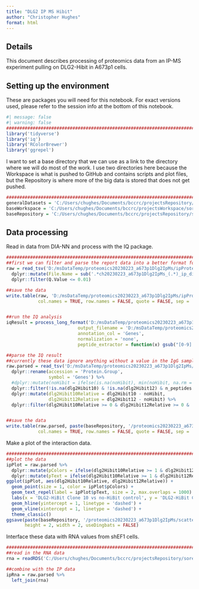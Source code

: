 ```yaml
---
title: "DLG2 IP MS Hibit"
author: "Christopher Hughes"
format: html
---
```


## Details

This document describes processing of proteomics data from an IP-MS experiment pulling on DLG2-Hibit in A673p1 cells.

## Setting up the environment

These are packages you will need for this notebook. For exact versions used, please refer to the session info at the bottom of this notebook.

```r
#| message: false
#| warning: false
##########################################################################################
library('tidyverse')
library('iq')
library('RColorBrewer')
library('ggrepel')
```

I want to set a base directory that we can use as a link to the directory where we will do most of the work. I use two directories here because the Workspace is what is pushed to GitHub and contains scripts and plot files, but the Repository is where more of the big data is stored that does not get pushed.

```r
##########################################################################################
generalDatasets = 'C:/Users/chughes/Documents/bccrc/projectsRepository/generalDatasets'
baseWorkspace = 'C:/Users/chughes/Documents/bccrc/projectsWorkspace/sorensenLab/relatedToDlg2'
baseRepository = 'C:/Users/chughes/Documents/bccrc/projectsRepository/sorensenLab/relatedToDlg2'
```

## Data processing

Read in data from DIA-NN and process with the IQ package.

```r
##########################################################################################
##first we can filter and parse the report data into a better format for IQ
raw = read_tsv('D:/msDataTemp/proteomics20230223_a673p1Dlg2IpMs/ipProteome/report.tsv', show_col_types = FALSE) %>%
  dplyr::mutate(File.Name = sub('.*ch20230223_a673p1Dlg2IpMs_(.*)_ip_dia_[123]\\.mzML', '\\1', File.Name)) %>%
  dplyr::filter(Q.Value <= 0.01)

##save the data
write.table(raw, 'D:/msDataTemp/proteomics20230223_a673p1Dlg2IpMs/ipProteome/report-parsed.tsv', 
            col.names = TRUE, row.names = FALSE, quote = FALSE, sep = '\t')


##run the IQ analysis
iqResult = process_long_format('D:/msDataTemp/proteomics20230223_a673p1Dlg2IpMs/ipProteome/report-parsed.tsv', 
                           output_filename = 'D:/msDataTemp/proteomics20230223_a673p1Dlg2IpMs/ipProteome/report-pgFromIq.tsv',
                           annotation_col = 'Genes',
                           normalization = 'none',
                           peptide_extractor = function(x) gsub("[0-9].*$", "", x))

##parse the IQ result
##currently these data ignore anything without a value in the IgG sample (noHibit), which is not ideal, but it is where we will start for now
raw.parsed = read_tsv('D:/msDataTemp/proteomics20230223_a673p1Dlg2IpMs/ipProteome/report-pgFromIq.tsv', show_col_types = FALSE) %>%
  dplyr::rename(accession = 'Protein.Group',
                symbol = 'Genes') %>%
  #dplyr::mutate(noHibit = ifelse(is.na(noHibit), min(noHibit, na.rm = TRUE), noHibit)) %>% #maybe use median here instead?
  dplyr::filter(!is.na(dlg2Hibit10) & !is.na(dlg2Hibit12) & n_peptides > 1) %>%
  dplyr::mutate(dlg2Hibit10Relative = dlg2Hibit10 - noHibit,
                dlg2Hibit12Relative = dlg2Hibit12 - noHibit) %>%
  dplyr::filter(dlg2Hibit10Relative >= 0 & dlg2Hibit12Relative >= 0 & !grepl('KRT', symbol))


##save the data
write.table(raw.parsed, paste(baseRepository, '/proteomics20230223_a673p1Dlg2IpMs/dataset_processedIpData.tsv', sep = ''), 
            col.names = TRUE, row.names = FALSE, quote = FALSE, sep = '\t')
```

Make a plot of the interaction data.

```r
##########################################################################################
##plot the data
ipPlot = raw.parsed %>%
  dplyr::mutate(pColors = ifelse(dlg2Hibit10Relative >= 1 & dlg2Hibit12Relative >= 1, brewer.pal(4,'OrRd')[4], brewer.pal(3,'Greys')[2])) %>%
  dplyr::mutate(pText = ifelse(dlg2Hibit10Relative >= 1 & dlg2Hibit12Relative >= 1, symbol, ''))
ggplot(ipPlot, aes(dlg2Hibit10Relative, dlg2Hibit12Relative)) +
  geom_point(size = 1, color = ipPlot$pColors) +
  geom_text_repel(label = ipPlot$pText, size = 2, max.overlaps = 1000) +
  labs(x = 'DLG2-HiBit Clone 10 vs no-HiBit control', y = 'DLG2-HiBit Clone 12 vs no-HiBit control', title = 'DLG2-HiBit IP-MS') +
  geom_hline(yintercept = 1, linetype = 'dashed') +
  geom_vline(xintercept = 1, linetype = 'dashed') +
  theme_classic()
ggsave(paste(baseRepository, '/proteomics20230223_a673p1Dlg2IpMs/scatter_ipDataBothClones.pdf', sep = ''),
       height = 2, width = 2, useDingbats = FALSE)
```

Interface these data with RNA values from shEF1 cells.

```r
##########################################################################################
##read in the RNA data
rna = readRDS('C:/Users/chughes/Documents/bccrc/projectsRepository/sorensenLab/relatedToEwsCrisprManuscript/defineCandidatesExpressionData/sorensenEwsA673Proteomics/datasetOutputs/dataset_candidatesWithProteins.rds')

##combine with the IP data
ipRna = raw.parsed %>%
  left_join(rna)




```